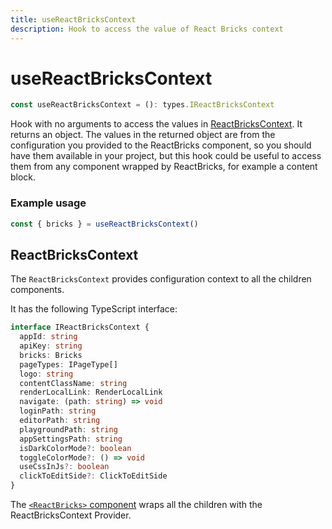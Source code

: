 ```yaml
---
title: useReactBricksContext
description: Hook to access the value of React Bricks context
---
```


# useReactBricksContext

```ts
const useReactBricksContext = (): types.IReactBricksContext
```

Hook with no arguments to access the values in [ReactBricksContext](#reactbrickscontext). It returns an object. The values in the returned object are from the configuration you provided to the ReactBricks component, so you should have them available in your project, but this hook could be useful to access them from any component wrapped by ReactBricks, for example a content block.

### Example usage

```ts
const { bricks } = useReactBricksContext()
```

## ReactBricksContext

The `ReactBricksContext` provides configuration context to all the children components.

It has the following TypeScript interface:

```ts
interface IReactBricksContext {
  appId: string
  apiKey: string
  bricks: Bricks
  pageTypes: IPageType[]
  logo: string
  contentClassName: string
  renderLocalLink: RenderLocalLink
  navigate: (path: string) => void
  loginPath: string
  editorPath: string
  playgroundPath: string
  appSettingsPath: string
  isDarkColorMode?: boolean
  toggleColorMode?: () => void
  useCssInJs?: boolean
  clickToEditSide?: ClickToEditSide
}
```

The [`<ReactBricks>` component](/api-reference/components/react-bricks) wraps all the children with the ReactBricksContext Provider.
